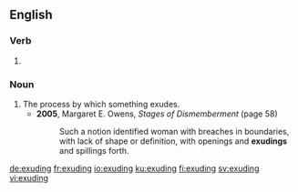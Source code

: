 ==English==

===Verb===
{{head|en|present participle}}

# {{present participle of|exude|lang=en|nocat=1}}

===Noun===
{{en-noun}}

# The process by which something exudes.
#* '''2005''', Margaret E. Owens, ''Stages of Dismemberment'' (page 58)
#*: Such a notion identified woman with breaches in boundaries, with lack of shape or definition, with openings and '''exudings''' and spillings forth.

[[de:exuding]]
[[fr:exuding]]
[[io:exuding]]
[[ku:exuding]]
[[fi:exuding]]
[[sv:exuding]]
[[vi:exuding]]